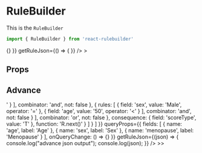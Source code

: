 

<Meta title='Components/RuleBuilder' component={RuleBuilder} />

# RuleBuilder

This is the `RuleBuilder`

```jsx
import { RuleBuilder } from 'react-rulebuilder'
```

<Preview withSource='open'>
  <Story name='Default'>
    <RuleBuilder
      consequenceFields={[
        { value: 'scoreType', label: 'Score Type' },
        { value: 'impression', label: 'Impression' }
      ]}
      queryProps={{
        fields: [{ name: 'age', label: 'Age' }],
        onQueryChange: () => {}
      }}
      getRuleJson={() => { }}
    />
    >
  </Story>
</Preview>

## Props

<Props of={RuleBuilder} />

## Advance

<Preview withSource='open'>
  <Story name='Advance'>
    <RuleBuilder
      consequenceFields={[
        { value: 'scoreType', label: 'Score Type' },
        { value: 'impression', label: 'Impression' }
      ]}
      inputData={{
        groups: [
          {
            rules: [
              {
                priority: 100,
                condition: {
                  rules: [
                    {
                      rules: [
                        {
                          field: 'sex',
                          value: 'Female',
                          operator: '='
                        },
                        {
                          field: 'menopause',
                          value: '0',
                          operator: '>'
                        }
                      ],
                      combinator: 'and',
                      not: false
                    },
                    {
                      rules: [
                        {
                          field: 'sex',
                          value: 'Male',
                          operator: '='
                        },
                        {
                          field: 'age',
                          value: '50',
                          operator: '<'
                        }
                      ],
                      combinator: 'and',
                      not: false
                    }
                  ],
                  combinator: 'or',
                  not: false
                },
                consequence: {
                  field: 'scoreType',
                  value: 'T'
                },
                function: 'R.next()'
              }
            ]
          }
        ]
      }}
      queryProps={{
        fields: [
          { name: 'age', label: 'Age' },
          { name: 'sex', label: 'Sex' },
          { name: 'menopause', label: 'Menopause' }
        ],
        onQueryChange: () => {}
      }}
      getRuleJson={(json) => { 
        console.log("advance json output");
        console.log(json);
      }}
    />
    >>
  </Story>
</Preview>
